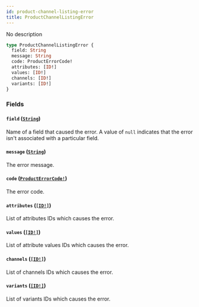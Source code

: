 ```yaml
---
id: product-channel-listing-error
title: ProductChannelListingError
---
```


No description

```graphql
type ProductChannelListingError {
  field: String
  message: String
  code: ProductErrorCode!
  attributes: [ID!]
  values: [ID!]
  channels: [ID!]
  variants: [ID!]
}
```

### Fields

#### `field` ([`String`](../../../developer/api-reference/scalars/string))

Name of a field that caused the error. A value of `null` indicates that the error isn't associated with a particular field.

#### `message` ([`String`](../../../developer/api-reference/scalars/string))

The error message.

#### `code` ([`ProductErrorCode!`](../../../developer/api-reference/enums/product-error-code))

The error code.

#### `attributes` ([`[ID!]`](../../../developer/api-reference/scalars/id))

List of attributes IDs which causes the error.

#### `values` ([`[ID!]`](../../../developer/api-reference/scalars/id))

List of attribute values IDs which causes the error.

#### `channels` ([`[ID!]`](../../../developer/api-reference/scalars/id))

List of channels IDs which causes the error.

#### `variants` ([`[ID!]`](../../../developer/api-reference/scalars/id))

List of variants IDs which causes the error.
